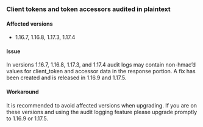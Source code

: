 ### Client tokens and token accessors audited in plaintext

#### Affected versions

- 1.16.7, 1.16.8, 1.17.3, 1.17.4 

#### Issue

In versions 1.16.7, 1.16.8, 1.17.3, and 1.17.4 audit logs may contain non-hmac’d values for
client_token and accessor data in the response portion. 
A fix has been created and is released in 1.16.9 and 1.17.5.

#### Workaround
It is recommended to avoid affected versions when upgrading.
If you are on these versions and using the audit logging feature please upgrade promptly to 1.16.9 or 1.17.5.
